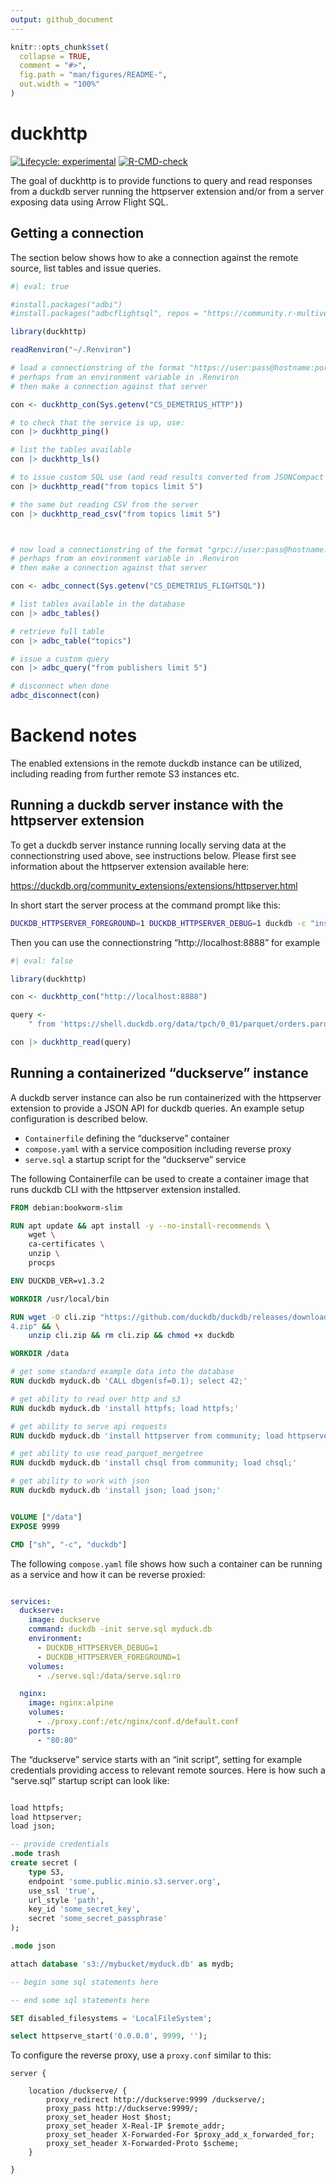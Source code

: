 ```yaml
---
output: github_document
---
```


<!-- README.md is generated from README.Rmd. Please edit that file -->

```r
knitr::opts_chunk$set(
  collapse = TRUE,
  comment = "#>",
  fig.path = "man/figures/README-",
  out.width = "100%"
)
```


# duckhttp

<!-- badges: start -->
[![Lifecycle: experimental](https://img.shields.io/badge/lifecycle-experimental-orange.svg)](https://lifecycle.r-lib.org/articles/stages.html#experimental)
[![R-CMD-check](https://github.com/KTH-Library/duckhttp/actions/workflows/R-CMD-check.yaml/badge.svg)](https://github.com/KTH-Library/duckhttp/actions/workflows/R-CMD-check.yaml)
<!-- badges: end -->

The goal of duckhttp is to provide functions to query and read responses from a duckdb server running the httpserver extension and/or from a server exposing data using Arrow Flight SQL. 

## Getting a connection

The section below shows how to ake a connection against the remote source, list tables and issue queries.

```r
#| eval: true

#install.packages("adbi")
#install.packages("adbcflightsql", repos = "https://community.r-multiverse.org")

library(duckhttp)

readRenviron("~/.Renviron")

# load a connectionstring of the format "https://user:pass@hostname:port/path/"
# perhaps from an environment variable in .Renviron
# then make a connection against that server

con <- duckhttp_con(Sys.getenv("CS_DEMETRIUS_HTTP"))

# to check that the service is up, use:
con |> duckhttp_ping()

# list the tables available
con |> duckhttp_ls()

# to issue custom SQL use (and read results converted from JSONCompact output)
con |> duckhttp_read("from topics limit 5")

# the same but reading CSV from the server
con |> duckhttp_read_csv("from topics limit 5")



# now load a connectionstring of the format "grpc://user:pass@hostname:port/"
# perhaps from an environment variable in .Renviron
# then make a connection against that server

con <- adbc_connect(Sys.getenv("CS_DEMETRIUS_FLIGHTSQL"))

# list tables available in the database
con |> adbc_tables()

# retrieve full table
con |> adbc_table("topics")

# issue a custom query
con |> adbc_query("from publishers limit 5")

# disconnect when done
adbc_disconnect(con)

```

# Backend notes

The enabled extensions in the remote duckdb instance can be utilized, including reading from further remote S3 instances etc. 

## Running a duckdb server instance with the httpserver extension

To get a duckdb server instance running locally serving data at the connectionstring used above, see instructions below. Please first see information about the httpserver extension available here:

<https://duckdb.org/community_extensions/extensions/httpserver.html>

In short start the server process at the command prompt like this:

```bash
DUCKDB_HTTPSERVER_FOREGROUND=1 DUCKDB_HTTPSERVER_DEBUG=1 duckdb -c "install httpserver from community; load httpserver; select httpserve_start('0.0.0.0', 8888, '');"
```

Then you can use the connectionstring "http://localhost:8888" for example

```r
#| eval: false

library(duckhttp)

con <- duckhttp_con("http://localhost:8888")

query <- 
	" from 'https://shell.duckdb.org/data/tpch/0_01/parquet/orders.parquet' limit 5"

con |> duckhttp_read(query)

```


## Running a containerized "duckserve" instance

A duckdb server instance can also be run containerized with the httpserver extension to provide a JSON API for duckdb queries. An example setup configuration is described below.

- `Containerfile` defining the "duckserve" container 
- `compose.yaml` with a service composition including reverse proxy
- `serve.sql` a startup script for the "duckserve" service
  
The following Containerfile can be used to create a container image that runs duckdb CLI with the httpserver extension installed.

```Dockerfile
FROM debian:bookworm-slim

RUN apt update && apt install -y --no-install-recommends \
	wget \
	ca-certificates \
	unzip \
	procps

ENV DUCKDB_VER=v1.3.2

WORKDIR /usr/local/bin

RUN wget -O cli.zip "https://github.com/duckdb/duckdb/releases/download/$DUCKDB_VER/duckdb_cli-linux-amd6
4.zip" && \
	unzip cli.zip && rm cli.zip && chmod +x duckdb

WORKDIR /data

# get some standard example data into the database
RUN duckdb myduck.db 'CALL dbgen(sf=0.1); select 42;'

# get ability to read over http and s3
RUN duckdb myduck.db 'install httpfs; load httpfs;'

# get ability to serve api requests
RUN duckdb myduck.db 'install httpserver from community; load httpserver;'

# get ability to use read_parquet_mergetree
RUN duckdb myduck.db 'install chsql from community; load chsql;'

# get ability to work with json
RUN duckdb myduck.db 'install json; load json;'


VOLUME ["/data"]
EXPOSE 9999

CMD ["sh", "-c", "duckdb"]
```

The following `compose.yaml` file shows how such a container can be running as a service and how it can be reverse proxied:

```yaml

services:
  duckserve:
    image: duckserve
    command: duckdb -init serve.sql myduck.db
    environment:
      - DUCKDB_HTTPSERVER_DEBUG=1
      - DUCKDB_HTTPSERVER_FOREGROUND=1
    volumes:
      - ./serve.sql:/data/serve.sql:ro

  nginx:
    image: nginx:alpine
    volumes:
      - ./proxy.conf:/etc/nginx/conf.d/default.conf
    ports:
      - "80:80"


```

The "duckserve" service starts with an "init script", setting for example credentials providing access to relevant remote sources. Here is how such a "serve.sql" startup script can look like:

```sql

load httpfs;
load httpserver;
load json;

-- provide credentials
.mode trash
create secret (
	type S3,
	endpoint 'some.public.minio.s3.server.org',
	use_ssl 'true',
	url_style 'path',
	key_id 'some_secret_key',
	secret 'some_secret_passphrase'
);

.mode json

attach database 's3://mybucket/myduck.db' as mydb;

-- begin some sql statements here

-- end some sql statements here

SET disabled_filesystems = 'LocalFileSystem';

select httpserve_start('0.0.0.0', 9999, '');

```

To configure the reverse proxy, use a `proxy.conf` similar to this:

```
server {

	location /duckserve/ {
		proxy_redirect http://duckserve:9999 /duckserve/;
		proxy_pass http://duckserve:9999/;
		proxy_set_header Host $host;
		proxy_set_header X-Real-IP $remote_addr;
		proxy_set_header X-Forwarded-For $proxy_add_x_forwarded_for;
		proxy_set_header X-Forwarded-Proto $scheme;
	}

}
```

